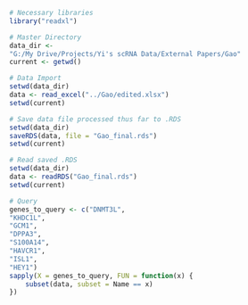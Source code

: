 ```{r}
# Necessary libraries
library("readxl")
```

```{r}
# Master Directory
data_dir <-
"G:/My Drive/Projects/Yi's scRNA Data/External Papers/Gao"
current <- getwd()
```

```{r}
# Data Import
setwd(data_dir)
data <- read_excel("../Gao/edited.xlsx")
setwd(current)
```

```{r}
# Save data file processed thus far to .RDS
setwd(data_dir)
saveRDS(data, file = "Gao_final.rds")
setwd(current)
```








```{r}
# Read saved .RDS
setwd(data_dir)
data <- readRDS("Gao_final.rds")
setwd(current)
```

```{r}
# Query
genes_to_query <- c("DNMT3L",
"KHDC1L",
"GCM1",
"DPPA3",
"S100A14",
"HAVCR1",
"ISL1",
"HEY1")
sapply(X = genes_to_query, FUN = function(x) {
    subset(data, subset = Name == x)
})
```

```{r}
```